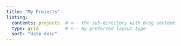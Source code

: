 ```yaml
---
title: "My Projects"
listing:
  contents: projects  # <-- the sub-directory with blog content
  type: grid          # <-- my preferred layout type
  sort: "date desc"
---
```

